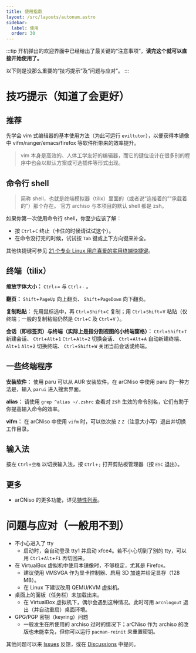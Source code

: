 ```yaml
---
title: 使用指南
layout: /src/layouts/autonum.astro
sidebar:
  label: 使用
  order: 30
---
```


:::tip
开机弹出的欢迎界面中已经给出了最关键的“注意事项”，**读完这个就可以直接开始使用了。**

以下则是没那么重要的“技巧提示”及“问题与应对”。
:::


# 技巧提示（知道了会更好）


## 推荐

先学会 vim 式编辑器的基本使用方法（为此可运行 `eviltutor`），以便获得本镜像中 vifm/ranger/emacs/firefox 等软件所带来的效率提升。

> vim 本身是高效的、人体工学友好的编辑器，而它的键位设计在很多别的程序中也会以默认方案或可选插件等形式出现。


## 命令行 shell

> 简称 shell，也就是终端模拟器（tilix）里面的（或者说“连接着的”“承载着的”）那个存在。
> 官方 archiso 与本项目的默认 shell 都是 zsh。

如果你第一次使用命令行 shell，你至少应该了解：
- 按 `Ctrl`+`C` 终止（卡住的时候请试试这个）。
- 在命令没打完的时候，试试按 `Tab` 键或上下方向键来补全。

其他快捷键可参见 [21 个专业 Linux 用户喜爱的实用终端快捷键](https://linux.cn/article-16228-1.html)。


## 终端（tilix）

**缩放字体大小：** `Ctrl`+`=` 与 `Ctrl`+`-` 。

**翻页：** `Shift`+`PageUp` 向上翻页、 `Shift`+`PageDown` 向下翻页。

**复制粘贴：** 先用鼠标选中，再 `Ctrl`+`Shift`+`C` 复制；用 `Ctrl`+`Shift`+`V` 粘贴（仅终端；一般的复制粘贴仍然是 `Ctrl`+`C` 及 `Ctrl`+`V` ）。

**会话（即标签页）与终端（实际上是指分割视图的小终端窗格）：** `Ctrl`+`Shift`+`T` 新建会话、 `Ctrl`+`Alt`+`1` `Ctrl`+`Alt`+`2` 切换会话、 `Ctrl`+`Alt`+`A` 自动新建终端、 `Alt`+`1` `Alt`+`2` 切换终端、 `Ctrl`+`Shift`+`W` 关闭当前会话或终端。


## 一些终端程序

**安装软件：** 使用 paru 可以从 AUR 安装软件。在 arCNiso 中使用 paru 的一种方法是，输入 `parui` 进入搜索界面。

**alias：** 请使用 `grep ^alias ~/.zshrc` 查看对 zsh 生效的命令别名，它们有助于你提高输入命令的效率。

**vifm：** 在 arCNiso 中使用 `vifm` 时，可以依次按 `Z` `Z`（注意大小写）退出并切换工作目录。


## 输入法

按左 `Ctrl`+`空格` 以切换输入法，按 `Ctrl`+`;` 打开剪贴板管理器（按 `ESC` 退出）。


## 更多

- arCNiso 的更多功能，详见[特性列表](/design/feature)。


# 问题与应对（一般用不到）

- 不小心进入了 tty
  - 启动时，会自动登录 tty1 并启动 xfce4。若不小心切到了别的 tty，可以用 `Ctrl`+`Alt`+`F1` 再切回来。
- 在 VirtualBox 虚拟机中使用本镜像时，不够稳定，尤其是 Firefox。
  - 建议使用 VMSVGA 作为显卡控制器、启用 3D 加速并给足显存（128 MB）。
  - 在 Linux 下建议改用 QEMU/KVM 虚拟机。
- 桌面上的面板（任务栏）未加载出来。
  - 在 VirtualBox 虚拟机下，偶尔会遇到这种情况。此时可用 `arcnlogout` 退出（并自动重启）桌面环境。
- GPG/PGP 密钥（keyring）问题
  - 一般发生在所使用的 archiso 过时的情况下；arCNiso 作为 archiso 的改版也未能幸免，但你可以运行 `pacman-reinit` 来重置密钥。

其他问题可以来 [Issues](https://github.com/clsty/arCNiso/issues) 反馈，或在 [Discussions](https://github.com/clsty/arCNiso/discussions) 中提问。
